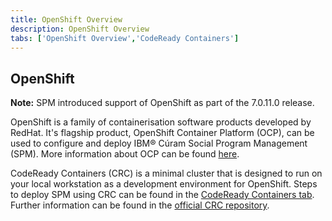 ```yaml
---
title: OpenShift Overview
description: OpenShift Overview
tabs: ['OpenShift Overview','CodeReady Containers']
---
```


## OpenShift

<InlineNotification>

**Note:**  SPM introduced support of OpenShift as part of the 7.0.11.0 release.

</InlineNotification>

OpenShift is a family of containerisation software products developed by RedHat. It's flagship product, OpenShift Container Platform (OCP), can be used to
configure and deploy IBM® Cúram Social Program Management (SPM). More information about OCP can be found [here](https://docs.openshift.com/container-platform/4.5/welcome/index.html).

CodeReady Containers (CRC) is a minimal cluster that is designed to run on your local workstation as a development environment for OpenShift. Steps to deploy
SPM using CRC can be found in the [CodeReady Containers tab](/prereq/openshift/codeready-containers). Further information can be found in the [official CRC repository](https://github.com/crc-org/crc).

